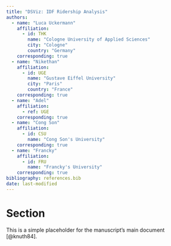 ```yaml
---
title: "DSViz: IDF Ridership Analysis"
authors:
  - name: "Luca Uckermann"
    affiliation:
      - id: THK
        name: "Cologne University of Applied Sciences"
        city: "Cologne"
        country: "Germany"
    corresponding: true
  - name: "Nikethan"
    affiliation:
      - id: UGE
        name: "Gustave Eiffel University"
        city: "Paris"
        country: "France"
    corresponding: true
  - name: "Adel"
    affiliation:
      - ref: UGE
    corresponding: true
  - name: "Cong Son"
    affiliation:
      - id: CSU
        name: "Cong Son's University"
    corresponding: true
  - name: "Francky"
    affiliation:
      - id: FRU
        name: "Francky's University"
    corresponding: true
bibliography: references.bib
date: last-modified
---
```


# Section
This is a simple placeholder for the manuscript's main document [@knuth84].




